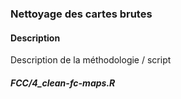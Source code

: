 
### Nettoyage des cartes brutes

#### Description {-}

Description de la méthodologie / script

#### _FCC/4_clean-fc-maps.R_ {-}

```r
```


